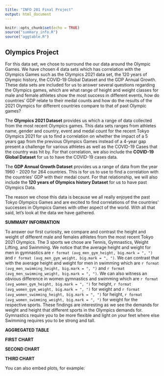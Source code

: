 ```yaml
---
title: "INFO 201 Final Project"
output: html_document
---
```


```r
knitr::opts_chunk$set(echo = TRUE)
source("summary_info.R")
source("aggtable.R")
```

## Olympics Project

For this data set, we chose to surround the our data around the Olympic Games. We have chosen 4 data sets which has correlation with the Olympics Games such as the Olympics 2021 data set, the 120 years of Olympic history, the COVID-19 Global Dataset and the GDP Annual Growth. These data sets are included for us to answer several questions regarding the Olympics games, which are what range of height and weight classes for male and female athletes show the most success in different events, how do countries’ GDP relate to their medal counts and how do the results of the 2021 Olympics for different countries compare to that of past Olympic games?

The **Olympics 2021 Dataset** provides us which a range of data collected from the most recent Olympics games. This data sets ranges from athletes name, gender and country, event and medal count for the recent Tokyo Olympics 2021 for us to find a correlation on whether the impact of a 5 years gap from the previous Olympics Games instead of a 4-year gap present a challenge for various athletes as well as the COVID-19 Cases that the country was hit by. For that correlation, we also include the **COVID-19 Global Dataset** for us to have the COVID-19 cases data.

The **GDP Annual Growth Dataset** provides us a range of data from the year 1960 - 2020 for 264 countries. This is for us to use to find a correlation with the countries' GDP with their medal count. For that relationship, we will also include the **120 years of Olympics history Dataset** for us to have past Olympics Data. 

The reason we chose this data is because we all really enjoyed the past Tokyo Olympics Games and are excited to find correlations of the countries' successes in Olympics Games with other aspect of the world. With all that said, let's look at the data we have gathered.


**SUMMARY INFORMATION**

To answer our first curiosity, we compare and contrast the height and weight of different male and females athletes from the most recent Tokyo 2021 Olympics. The 3 sports we chose are Tennis, Gymnastics, Weight Lifting, and Swimming. We notice that the average height and weight for men in gymnastics are `r format (avg_men_gym_height, big.mark = ", ")` and `r format (avg_men_gym_weight, big.mark = ", ")`. We can contrast that with the average height and weight for men in swimming which are `r format (avg_men_swimming_height, big.mark = ", ")` and `r format (avg_men_swimming_weight, big.mark = ", ")`. We can also witness an obvious difference in women gymnastics and swimming which are `r format (avg_women_gym_height, big.mark = ", ")` for height, `r format (avg_women_gym_weight, big.mark = ", ")` for weight and `r format (avg_women_swimming_height, big.mark = ", ")` for height, `r format (avg_women_swimming_weight, big.mark = ", ")` for weight for the respective sports. These findings are interesting as we see the demands for weight and height that different sports in the Olympics demands for. Gymnastics require you to be more flexible and light on your feet where else Swimming requires you to be strong and tall.

**AGGREGATED TABLE**


**FIRST CHART**


**SECOND CHART**


**THIRD CHART**

You can also embed plots, for example:

```r
```

